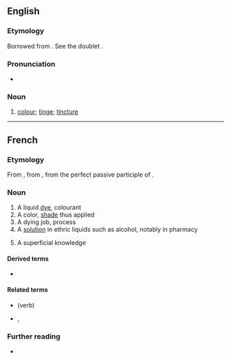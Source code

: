 ==English==

===Etymology===
Borrowed from {{bor|en|fr|teinture}}. See the doublet {{doublet|en|notext=1|tincture}}.

===Pronunciation===
* {{IPA|en|/ˈteɪntʃə(ɹ)/|/ˈteɪntʃʊə(ɹ)/|/ˈteɪntjʊə(ɹ)/}}

===Noun===
{{en-noun}}

# {{lb|en|obsolete}} [[colour]]; [[tinge]]; [[tincture]]
#: {{rfquotek|en|Holland}}

{{Webster 1913}}

----

==French==

===Etymology===
From {{inh|fr|fro|-}}, from {{inh|fr|la|tinctūra}}, from {{m|la|tinctus}} the perfect passive participle of {{m|la|tingō}}.

===Noun===
{{fr-noun|f}}

# A liquid [[dye]], colourant
# A color, [[shade]] thus applied
# A dying job, process
# A [[solution]] in ethric liquids such as alcohol, notably in pharmacy
# {{lb|fr|figuratively}} A superficial knowledge

====Derived terms====
* {{l|fr|teinturerie}}

====Related terms====
* {{l|fr|teindre}} (verb)
* {{l|fr|teint|g=m}}, {{l|fr|teinte|g=f}}

===Further reading===
* {{R:TLFi}}
